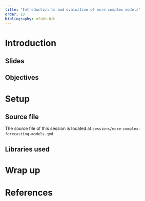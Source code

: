 ```yaml
---
title: "Introduction to and evaluation of more complex models"
order: 10
bibliography: nfidd.bib
---
```


# Introduction


## Slides

 <!-- - [Forecast evaluation](slides/forecast-evaluation) -->

## Objectives

<!-- The aim of this session is to introduce the concept of forecasting, using a simple model, and forecasting evaluation. -->

<!-- ::: {.callout-note collapse="true"} -->

# Setup

## Source file

The source file of this session is located at `sessions/more-complex-forecasting-models.qmd`.

## Libraries used

<!-- In this session we will use the `nfidd` package to load a data set of infection times and access stan models and helper functions, the `dplyr` and package for data wrangling, `ggplot2` library for plotting and the `scoringutils` package for evaluating forecasts. -->

<!-- ```{r libraries, message = FALSE} -->
<!-- library("nfidd") -->
<!-- library("dplyr") -->
<!-- library("ggplot2") -->
<!-- library("scoringutils") -->
<!-- ``` -->

<!-- ::: {.callout-tip} -->
<!-- The best way to interact with the material is via the [Visual Editor](https://docs.posit.co/ide/user/ide/guide/documents/visual-editor.html) of RStudio. -->
<!-- ::: -->

<!-- ## Initialisation -->

<!-- We set a random seed for reproducibility.  -->
<!-- Setting this ensures that you should get exactly the same results on your computer as we do. -->
<!-- We also set an option that makes `cmdstanr` show line numbers when printing model code. -->
<!-- This is not strictly necessary but will help us talk about the models. -->

<!-- ```{r} -->
<!-- set.seed(12345) -->
<!-- options(cmdstanr_print_line_numbers = TRUE) -->
<!-- ``` -->

<!-- ::: -->

<!-- # Introduction to forecast evaluation -->

<!-- An important aspect of making forecasts is that we can later confront the forecasts with what really happened and use this to assess whether our forecast model makes good predictions, or which of multiple models work best in which situation. -->

<!-- ::: {.callout-tip} -->
<!-- ## What do we look for in a good forecast? Some food for thought: -->
<!-- 1. **Calibration**: The forecast should be well calibrated. This means that the forecasted probabilities should match the observed frequencies. For example, if the model predicts a 50% probability of an event occurring, then the event should occur approximately 50% of the time. -->
<!-- 2. **Unbiasedness**: The forecast should be unbiased. This means that the average forecasted value should be equal to the average observed value. It shouldn't consistently over- or underpredict. -->
<!-- 3. **Accuracy**: The forecast should be accurate. This means that the forecasted values should be close to the observed values. -->
<!-- 4. **Sharpness**: As long as the other conditions are fulfilled we want prediction intervals to be as narrow as possible. Predicting that "anything can happen" might be correct but not very useful. -->
<!-- ::: -->


<!-- # Evaluate your forecast -->

<!-- In order to properly evaluate forecasts from this model we really need to forecast over a period of time, ideally capturing different epidemic dynamics. -->
<!-- This will also give us more to work with when using scoring metrics. We will now load in some forecasts we made earlier and evaluate them. -->

<!-- ```{r load_forecasts} -->
<!-- data(rw_forecasts) -->
<!-- rw_forecasts |> -->
<!--   ungroup() -->
<!-- ``` -->

<!-- ::: {.callout-tip} -->
<!-- We generated these forecasts using the code in `data-raw/generate-example-forecasts.r` which uses the same approach we just took for a single forecast date but generalises it to many forecasts dates. -->

<!-- Some important things to note about these forecasts: -->

<!-- - We used a 14 day forecast horizon. -->
<!-- - Each forecast used all the data up to the forecast date. -->
<!-- - We generated 1000 posterior samples for each forecast. -->
<!-- - We started forecasting 3 weeks into the outbreak, and then forecast once a week (every 7 days), i.e., we created forecasts on day 22, day 29, ... to day 71. We excluded the last 14 days to allow a full forecast. -->
<!-- - We made these forecasts by modelling simulated symptom onsets in an outbreak as we did before: -->

<!-- ```{r, generate-simulated-onsets} -->
<!-- # simulate data -->
<!-- gen_time_pmf <- make_gen_time_pmf() -->
<!-- ip_pmf <- make_ip_pmf() -->
<!-- onset_df <- simulate_onsets( -->
<!--   make_daily_infections(infection_times), gen_time_pmf, ip_pmf -->
<!-- ) -->
<!-- ``` -->

<!-- ::: -->

<!-- ## Scoring your forecast -->

<!-- We now summarise performance quantitatively by using scoring metrics. -->
<!-- Whilst some of these metrics are more useful for comparing models, many can be also be useful for understanding the performance of a single model. -->

<!-- ::: {.callout-tip} -->
<!-- In this session, we'll use "proper" scoring rules: these are scoring rules that make sure no model can get better scores than the *true* model, i.e. the model used to generate the data. -->
<!-- Of course we usually don't know this (as we don't know the "true model" for real-world data) but proper scoring rules incentivise forecasters to make their best attempt at reproducing its behaviour. -->
<!-- For a comprehensive text on proper scoring rules and their mathematical properties, we recommend the classic paper by @gneiting2007. -->
<!-- ::: -->

<!-- We will use the [`{scoringutils}`](https://epiforecasts.io/scoringutils/dev/) package to calculate these metrics. -->
<!-- Our first step is to convert our forecasts into a format that the `{scoringutils}` package can use. -->
<!-- We will use `as_forecast_sample()` to do this: -->

<!-- ```{r convert-forecasts} -->
<!-- sc_forecasts <- rw_forecasts |> -->
<!--   left_join(onset_df, by = "day") |> -->
<!--   filter(!is.na(.value)) |> -->
<!--   as_forecast_sample( -->
<!--     forecast_unit = c( -->
<!--       "target_day", "horizon", "model" -->
<!--     ), -->
<!--     observed = "onsets", -->
<!--     predicted = ".value", -->
<!--     sample_id = ".draw" -->
<!--   ) -->
<!-- sc_forecasts -->
<!-- ``` -->

<!-- As you can see this has created a `forecast` object which has a print method that summarises the forecasts. -->


<!-- ::: {.callout-tip} -->
<!-- ## Take 2 minutes -->
<!-- What important information is in the `forecast` object? -->
<!-- ::: -->

<!-- ::: {.callout-note collapse="true"} -->
<!-- ## Solution -->
<!--  - The forecast unit which is the target day, horizon, and model -->
<!--  - The type of forecast which is a sample forecast -->
<!-- ::: -->

<!-- Everything seems to be in order. We can now use the `scoringutils` package to calculate some metrics. We will use the default sample metrics (as our forecasts are in sample format) and score our forecasts. -->

<!-- ```{r score-forecasts} -->
<!-- sc_scores <- sc_forecasts |> -->
<!--   score() -->

<!-- sc_scores -->
<!-- ``` -->

<!-- ::: {.callout-note collapse="true"} -->
<!-- ## Learning more about the output of `score()` -->

<!-- See the documentation for `?metrics_sample` for information on the default metrics for forecasts that are represented as samples (in our case the samples generated by the stan model). -->
<!-- ::: -->

<!-- ### At a glance -->

<!-- Before we look in detail at the scores, we can use `summarise_scores` to get a quick overview of the scores. Don't worry if you don't understand all the scores yet, we will go some of them in more detail in the next section and you can find more information in the [`{scoringutils}` documentation](https://epiforecasts.io/scoringutils/dev). -->

<!-- ```{r} -->
<!-- sc_scores |> -->
<!--   summarise_scores(by = "model") -->
<!-- ``` -->

<!-- ::: {.callout-tip} -->
<!-- ## Take 2 minutes -->
<!-- Before we look in detail at the scores, what do you think the scores are telling you? -->
<!-- ::: -->

<!-- ### Continuous ranked probability score -->

<!-- #### What is the Continuous Ranked Probability Score (CRPS)? -->

<!-- The Continuous Ranked Probability Score (CRPS) is a proper scoring rule used to evaluate the accuracy of probabilistic forecasts. It is a generalization of the Mean Absolute Error (MAE) to probabilistic forecasts, where the forecast is a distribution rather than a single point estimate (i.e. like ours). -->

<!-- The CRPS can be thought about as the combination of two key aspects of forecasting: -->
<!-- 1. The accuracy of the forecast in terms of how close the predicted values are to the observed value. -->
<!-- 2. The confidence of the forecast in terms of the spread of the predicted values. -->

<!-- By balancing these two aspects, the CRPS provides a comprehensive measure of the quality of probabilistic forecasts. -->

<!-- ::: {.callout-tip} -->
<!-- ## Key things to note about the CRPS -->
<!--   - Small values are better -->
<!--   - As it is an absolute scoring rule it can be difficult to use to compare forecasts across scales. -->
<!-- ::: -->


<!-- ::: {.callout-tip collapse="true"} -->
<!-- #### Mathematical Definition (optional) -->
<!-- For distributions with a finite first moment (a mean exists and it is finite), the CRPS can be expressed as: -->

<!-- $$ -->
<!-- CRPS(D, y) = \mathbb{E}_{X \sim D}[|X - y|] - \frac{1}{2} \mathbb{E}_{X, X' \sim D}[|X - X'|] -->
<!-- $$ -->

<!-- where $X$ and $X'$ are independent random variables sampled from the distribution $D$. To calculate this we simpley replace $X$ and $X'$ by samples from our posterior distribution and sum over all possible combinations. -->

<!-- This equation can be broke down into the two components: -->

<!-- ##### Breakdown of the Components -->

<!-- 1. **Expected Absolute Error Between Forecast and Observation**: $\mathbb{E}_{X \sim D}[|X - y|]$ -->
<!--    This term represents the average absolute difference between the values predicted by the forecasted distribution $D$ and the actual observed value $y$. It measures how far, on average, the forecasted values are from the observed value. A smaller value indicates that the forecasted distribution is closer to the observed value. -->

<!-- 2. **Expected Absolute Error Between Two Forecasted Values**: $\frac{1}{2} \mathbb{E}_{X, X' \sim D}[|X - X'|]$ -->
<!--    This term represents the average absolute difference between two independent samples from the forecasted distribution $D$. It measures the internal variability or spread of the forecasted distribution. A larger value indicates a wider spread of the forecasted values. -->

<!-- ##### Interpretation -->

<!-- - **First Term** ($\mathbb{E}_{X \sim D}[|X - y|]$): This term penalizes the forecast based on how far the predicted values are from the observed value. It ensures that the forecast is accurate in terms of proximity to the actual observation. -->

<!-- - **Second Term** ($\frac{1}{2} \mathbb{E}_{X, X' \sim D}[|X - X'|]$): This term accounts for the spread of the forecasted distribution. It penalizes forecasts that are too uncertain or have a wide spread. By subtracting this term, the CRPS rewards forecasts that are not only accurate but also confident (i.e., have a narrow spread). -->
<!-- ::: -->

<!-- Whilst the CRPS is a very useful metric it can be difficult to interpret in isolation. It is often useful to compare the CRPS of different models or to compare the CRPS of the same model under different conditions. For example, lets compare the CRPS across different forecast horizons. -->

<!-- ```{r} -->
<!-- sc_scores |> -->
<!--   summarise_scores(by = "horizon") |> -->
<!--   ggplot(aes(x = horizon, y = crps)) + -->
<!--   geom_point() + -->
<!--   labs(title = "CRPS by daily forecast horizon",  -->
<!--        subtitle = "Summarised across all forecasts") -->
<!-- ``` -->

<!-- and at different time points. -->

<!-- ```{r} -->
<!-- sc_scores |> -->
<!--   summarise_scores(by = "target_day") |> -->
<!--   ggplot(aes(x = target_day, y = crps)) + -->
<!--   geom_point() + -->
<!--   labs(title = "CRPS by forecast start date",  -->
<!--        subtitle = "Summarised across all forecasts", x = "forecast date") -->
<!-- ``` -->

<!-- ::: {.callout-tip} -->
<!-- ## Take 5 minutes  -->
<!-- How do the CRPS scores change based on forecast date? -->
<!-- How do the CRPS scores change with forecast horizon? -->
<!-- What does this tell you about the model? -->
<!-- ::: -->

<!-- ::: {.callout-note collapse="true"} -->
<!-- ## Solution -->
<!--   - The CRPS scores increase for forecast dates where incidence is higher.  -->
<!--   - The CRPS scores increase with forecast horizon. -->
<!--   - As the CRPS is an absolute measure it is hard to immediately know if the CRPS increasing with forecast date indicates that the model is performing worse. -->
<!--   - However, the CRPS increasing with forecast horizon is a sign that the model is struggling to capture the longer term dynamics of the epidemic. -->
<!-- ::: -->

<!-- ### PIT histograms -->

<!-- As well as the CRPS we can also look at the calibration and bias of the model. Calibration is the agreement between the forecast probabilities and the observed frequencies. Bias is a measure of how likely the model is to over or under predict the observed values. -->

<!-- There are many ways to assess calibration and bias but one common way is to use a probability integral transform (PIT) histogram. This is a histogram of the cumulative distribution of function of a forecast evaluated at the observed value. -->

<!-- ::: {.callout-tip} -->
<!-- ## Interpreting the PIT histogram -->
<!-- - Ideally PIT histograms should be uniform.  -->
<!-- - If is a U shape then the model is overconfident and if it is an inverted U shape then the model is underconfident.  -->
<!-- - If it is skewed then the model is biased towards the direction of the skew. -->
<!-- ::: -->

<!-- ::: {.callout-tip collapse="true"} -->
<!-- ## Mathematical Definition (optional) -->

<!-- ### Continuous Case -->

<!-- For a continuous random variable $X$ with cumulative distribution function (CDF) $F_X$, the PIT is defined as: -->

<!-- $$ -->
<!-- Y = F_X(X)  -->
<!-- $$ -->

<!-- where $Y$ is uniformly distributed on $[0, 1]$.  -->

<!-- #### Integer Case -->

<!-- When dealing with integer forecasts, the standard PIT does not yield a uniform distribution even if the forecasts are perfectly calibrated. To address this, a randomized version of the PIT is used. For an integer-valued random variable $X$ with CDF $F_X$, the randomized PIT is defined as: -->

<!-- $$ -->
<!-- U = F_X(k) + v \cdot (F_X(k) - F_X(k-1)) -->
<!-- $$ -->

<!-- where: -->

<!-- - $k$ is the observed integer value. -->
<!-- - $F_X(k)$ is the CDF evaluated at $k$. -->
<!-- - $v$ is a random variable uniformly distributed on $[0, 1]$. -->

<!-- This transformation ensures that $U$ is uniformly distributed on $[0, 1]$ if the forecasted distribution $F_X$ is correctly specified. -->
<!-- ::: -->

<!-- Let's first look at the overall PIT histogram. -->

<!-- ```{r pit-histogram} -->
<!-- sc_forecasts |> -->
<!--   get_pit_histogram() |> -->
<!--   ggplot(aes(x = mid, y = density)) + -->
<!--   geom_col() + -->
<!--   labs(title = "PIT histogram", x = "Quantile", y = "Density") -->
<!-- ``` -->

<!-- As before lets look at the PIT histogram by forecast horizon. To save space we will group horizons into a few days each: -->

<!-- ```{r pit-histogram-horizon} -->
<!-- sc_forecasts |> -->
<!--   mutate(group_horizon = case_when( -->
<!--     horizon <= 3 ~ "1-3", -->
<!--     horizon <= 7 ~ "4-7", -->
<!--     horizon <= 14 ~ "8-14" -->
<!--   )) |> -->
<!--   get_pit_histogram(by = "group_horizon") |> -->
<!--   ggplot(aes(x = mid, y = density)) + -->
<!--   geom_col() +  -->
<!--   facet_wrap(~group_horizon) + -->
<!--   labs(title = "PIT by forecast horizon (days)") -->
<!-- ``` -->

<!-- and then for different forecast dates. -->

<!-- ```{r pit-histogram-date} -->
<!-- sc_forecasts |> -->
<!--   get_pit_histogram(by = "target_day") |> -->
<!--   ggplot(aes(x = mid, y = density)) + -->
<!--   geom_col() +  -->
<!--   facet_wrap(~target_day) + -->
<!--   labs(title = "PIT by forecast date") -->
<!-- ``` -->

<!-- ::: {.callout-tip} -->
<!-- ## Take 5 minutes -->
<!-- What do you think of the PIT histograms? -->
<!-- Do they look well calibrated? -->
<!-- Do they look biased? -->
<!-- ::: -->

<!-- ::: {.callout-note collapse="true"} -->
<!-- ## Solution -->
<!-- - It looks like the model is biased towards overpredicting and that this bias gets worse at longer forecast horizons. -->
<!-- - Looking over forecast dates it looks like much of  this bias is coming from near the outbreak peak where the model is consistently overpredicting but the model is also over predicting at other times. -->
<!-- ::: -->

<!-- ## Scoring on the log scale -->

<!-- We can also score on the logarithmic scale. -->
<!-- This can be useful if we are interested in the relative performance of the model at different scales of the data, for example if we are interested in the model's performance at capturing the exponential growth phase of the epidemic. -->
<!-- In some sense scoring in this way can be an approximation of scoring the effective reproduction number estimates. -->
<!-- Doing this directly can be difficult as the effective reproduction number is a latent variable and so we cannot directly score it. -->

<!-- We again use `scoringutils` but first transform both the forecasts and observations to the log scale.  -->

<!-- ```{r log-convert-forecasts} -->
<!-- log_sc_forecasts <- sc_forecasts |> -->
<!--   transform_forecasts( -->
<!--     fun = log_shift, -->
<!--     offset = 1, -->
<!--     append = FALSE -->
<!--   ) -->

<!-- log_scores <- log_sc_forecasts |> -->
<!--   score() -->
<!-- ``` -->

<!-- For more on scoring on the log scale see [this paper on scoring forecasts on transformed scales](https://journals.plos.org/ploscompbiol/article?id=10.1371/journal.pcbi.1011393). -->

<!-- ### At a glance -->

<!-- ```{r} -->
<!-- log_scores |> -->
<!--   summarise_scores(by = "model") -->
<!-- ``` -->

<!-- ::: {.callout-tip} -->
<!-- ## Take 2 minutes -->
<!-- Before we look in detail at the scores, what do you think the scores are telling you? How do you think they will differ from the scores on the natural scale? -->
<!-- ::: -->

<!-- ### CRPS -->

<!-- ```{r} -->
<!-- log_scores |> -->
<!--   summarise_scores(by = "horizon") |> -->
<!--   ggplot(aes(x = horizon, y = crps)) + -->
<!--   geom_point() + -->
<!--   labs(title = "CRPS by daily forecast horizon, scored on the log scale") -->
<!-- ``` -->

<!-- and across different forecast dates -->

<!-- ```{r} -->
<!-- log_scores |> -->
<!--   summarise_scores(by = "target_day") |> -->
<!--   ggplot(aes(x = target_day, y = crps)) + -->
<!--   geom_point() + -->
<!--   labs(title = "CRPS by forecast date, scored on the log scale") -->
<!-- ``` -->

<!-- ::: {.callout-tip} -->
<!-- ## Take 5 minutes  -->
<!-- How do the CRPS scores change based on forecast date? -->
<!-- How do the CRPS scores change with forecast horizon? -->
<!-- What does this tell you about the model? -->
<!-- ::: -->

<!-- ::: {.callout-note collapse="true"} -->
<!-- ## Solution -->
<!-- - As for the natural scale CRPS scores increase with forecast horizon but now the increase appears to be linear vs exponential. -->
<!-- - There has been a reduction in the CRPS scores for forecast dates near the outbreak peak compared to other forecast dates but this is still the period where the model is performing worst. -->
<!-- ::: -->

<!-- ### PIT histograms -->

<!-- Let's first look at the overall PIT histogram. -->

<!-- ```{r log-pit-histogram} -->
<!-- log_sc_forecasts |> -->
<!--   get_pit_histogram(by = "model") |> -->
<!--   ggplot(aes(x = mid, y = density)) + -->
<!--   geom_col() + -->
<!--   labs(title = "PIT histogram, scored on the log scale") -->
<!-- ``` -->

<!-- As before lets look at the PIT histogram by forecast horizon -->

<!-- ```{r log-pit-histogram-horizon} -->
<!-- log_sc_forecasts |> -->
<!--   mutate(group_horizon = case_when( -->
<!--     horizon <= 3 ~ "1-3", -->
<!--     horizon <= 7 ~ "4-7", -->
<!--     horizon <= 14 ~ "8-14" -->
<!--   )) |> -->
<!--   get_pit_histogram(by = "group_horizon") |> -->
<!--   ggplot(aes(x = mid, y = density)) + -->
<!--   geom_col() + -->
<!--   facet_wrap(~group_horizon) + -->
<!--   labs(title = "PIT by forecast horizon, scored on the log scale") -->
<!-- ``` -->

<!-- and then for different forecast dates. -->

<!-- ```{r log-pit-histogram-date} -->
<!-- log_sc_forecasts |> -->
<!--   get_pit_histogram(by = "target_day") |> -->
<!--   ggplot(aes(x = mid, y = density)) + -->
<!--   geom_col() + -->
<!--   facet_wrap(~target_day) + -->
<!--   labs(title = "PIT by forecast date, scored on the log scale") -->
<!-- ``` -->

<!-- ::: {.callout-tip} -->
<!-- ## Take 5 minutes -->
<!-- What do you think of the PIT histograms? -->
<!-- Do they look well calibrated? -->
<!-- Do they look biased? -->
<!-- ::: -->

<!-- ::: {.callout-note collapse="true"} -->
<!-- ## Solution -->
<!-- - The overall PIT histograms suggest that the model is less biased to over predict when scored on the log scale than the natural scale, but it is still biased. This makes sense when we think back to the comparison of reproduction number estimates and forecasts we made earlier where the model was consistently over predicting on the reproduction number. -->
<!-- - By forecast horizon the model is still biased towards over predicting but this bias is less pronounced than on the natural scale. -->
<!-- - Towards the end and beginning of the forecast period the model appears to be well calibrated on the log scale but is biased towards over predicting in the middle of the forecast period. -->
<!-- - This matches with our knowledge of the underlying reproduction number which were initially constant and then began to decrease only to stabilise towards the end of  the outbreak.  -->
<!-- ::: -->

<!-- # Going further -->

<!-- - In which other ways could we summarise the performance of the forecasts? -->
<!-- - What other metrics could we use? -->
<!-- - There is no one-size-fits-all approach to forecast evaluation, often you will need to use a combination of metrics to understand the performance of your model and typically the metrics you use will depend on the context of the forecast. What attributes of the forecast are most important to you? -->
<!-- - There are many other metrics that can be used to evaluate forecasts. The [documentation](https://epiforecasts.io/scoringutils/dev/articles/metric-details.html) for the `{scoringutils}` package has a good overview of these metrics and how to use them. -->
<!-- - One useful way to think about evaluating forecasts is to consider exploring the scores as a data analysis in its own right. For example, you could look at how the scores change over time, how they change with different forecast horizons, or how they change with different models. This can be a useful way to understand the strengths and weaknesses of your model. Explore some of these aspects using the scores from this session. -->

# Wrap up

# References

::: {#refs}
:::
